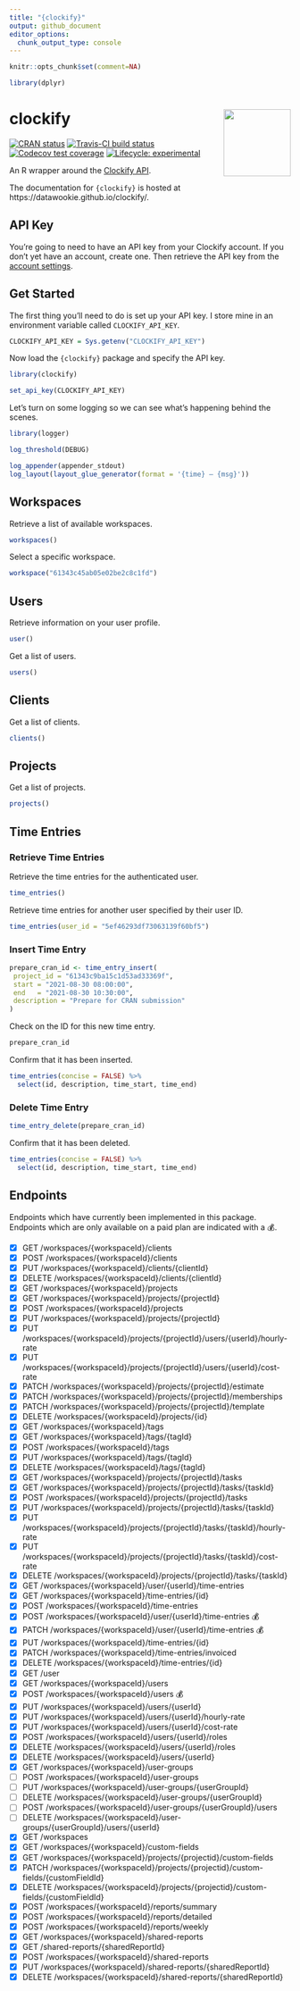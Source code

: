 ```yaml
---
title: "{clockify}"
output: github_document
editor_options: 
  chunk_output_type: console
---
```


<!-- README.md is generated from README.Rmd. Please edit that file -->

```r
knitr::opts_chunk$set(comment=NA)

library(dplyr)
```

# clockify <img src="man/figures/clockify-hex.png" align="right" alt="" width="120" />

<!-- badges: start -->
[![CRAN status](https://www.r-pkg.org/badges/version/clockify)](https://cran.r-project.org/package=clockify)
[![Travis-CI build status](https://travis-ci.org/datawookie/clockify.svg?branch=master)](https://travis-ci.org/datawookie/clockify)
[![Codecov test coverage](https://img.shields.io/codecov/c/github/datawookie/clockify.svg)](https://codecov.io/github/datawookie/clockify)
[![Lifecycle: experimental](https://img.shields.io/badge/lifecycle-experimental-orange.svg)](https://lifecycle.r-lib.org/articles/stages.html)<!-- badges: end -->

An R wrapper around the [Clockify API](https://clockify.me/developers-api).

The documentation for `{clockify}` is hosted at https://datawookie.github.io/clockify/.

## API Key

You're going to need to have an API key from your Clockify account. If you don't yet have an account, create one. Then retrieve the API key from the [account settings](https://clockify.me/user/settings).

## Get Started

The first thing you'll need to do is set up your API key. I store mine in an environment variable called `CLOCKIFY_API_KEY`.

<!-- Use API key from demo account. -->

```r
CLOCKIFY_API_KEY = Sys.getenv("CLOCKIFY_API_KEY")
```

Now load the `{clockify}` package and specify the API key.

```r
library(clockify)

set_api_key(CLOCKIFY_API_KEY)
```

Let's turn on some logging so we can see what's happening behind the scenes.

```r
library(logger)

log_threshold(DEBUG)
```
```r
log_appender(appender_stdout)
log_layout(layout_glue_generator(format = '{time} — {msg}'))
```

## Workspaces

Retrieve a list of available workspaces.

```r
workspaces()
```

Select a specific workspace.

```r
workspace("61343c45ab05e02be2c8c1fd")
```

## Users

Retrieve information on your user profile.

```r
user()
```

Get a list of users.

```r
users()
```

## Clients

Get a list of clients.

```r
clients()
```

## Projects

Get a list of projects.

```r
projects()
```

## Time Entries

### Retrieve Time Entries

Retrieve the time entries for the authenticated user.

```r
time_entries()
```

Retrieve time entries for another user specified by their user ID.

```r
time_entries(user_id = "5ef46293df73063139f60bf5")
```

### Insert Time Entry

```r
prepare_cran_id <- time_entry_insert(
 project_id = "61343c9ba15c1d53ad33369f",
 start = "2021-08-30 08:00:00",
 end   = "2021-08-30 10:30:00",
 description = "Prepare for CRAN submission"
)
```

Check on the ID for this new time entry.

```r
prepare_cran_id
```

Confirm that it has been inserted.

```r
time_entries(concise = FALSE) %>%
  select(id, description, time_start, time_end)
```

### Delete Time Entry

```r
time_entry_delete(prepare_cran_id)
```

Confirm that it has been deleted.

```r
time_entries(concise = FALSE) %>%
  select(id, description, time_start, time_end)
```

## Endpoints

<!-- This list generated by api-get-endpoints.R. -->

Endpoints which have currently been implemented in this package. Endpoints which are only available on a paid plan are indicated with a 💰.

- [X] GET /workspaces/{workspaceId}/clients
- [X] POST /workspaces/{workspaceId}/clients
- [X] PUT /workspaces/{workspaceId}/clients/{clientId}
- [X] DELETE /workspaces/{workspaceId}/clients/{clientId}
- [X] GET /workspaces/{workspaceId}/projects
- [X] GET /workspaces/{workspaceId}/projects/{projectId}
- [X] POST /workspaces/{workspaceId}/projects
- [X] PUT /workspaces/{workspaceId}/projects/{projectId}
- [X] PUT /workspaces/{workspaceId}/projects/{projectId}/users/{userId}/hourly-rate
- [X] PUT /workspaces/{workspaceId}/projects/{projectId}/users/{userId}/cost-rate
- [X] PATCH /workspaces/{workspaceId}/projects/{projectId}/estimate
- [X] PATCH /workspaces/{workspaceId}/projects/{projectId}/memberships
- [X] PATCH /workspaces/{workspaceId}/projects/{projectId}/template
- [X] DELETE /workspaces/{workspaceId}/projects/{id}
- [X] GET /workspaces/{workspaceId}/tags
- [X] GET /workspaces/{workspaceId}/tags/{tagId}
- [X] POST /workspaces/{workspaceId}/tags
- [X] PUT /workspaces/{workspaceId}/tags/{tagId}
- [X] DELETE /workspaces/{workspaceId}/tags/{tagId}
- [X] GET /workspaces/{workspaceId}/projects/{projectId}/tasks
- [X] GET /workspaces/{workspaceId}/projects/{projectId}/tasks/{taskId}
- [X] POST /workspaces/{workspaceId}/projects/{projectId}/tasks
- [X] PUT /workspaces/{workspaceId}/projects/{projectId}/tasks/{taskId}
- [X] PUT /workspaces/{workspaceId}/projects/{projectId}/tasks/{taskId}/hourly-rate
- [X] PUT /workspaces/{workspaceId}/projects/{projectId}/tasks/{taskId}/cost-rate
- [X] DELETE /workspaces/{workspaceId}/projects/{projectId}/tasks/{taskId}
- [X] GET /workspaces/{workspaceId}/user/{userId}/time-entries
- [X] GET /workspaces/{workspaceId}/time-entries/{id}
- [X] POST /workspaces/{workspaceId}/time-entries
- [X] POST /workspaces/{workspaceId}/user/{userId}/time-entries 💰
- [X] PATCH /workspaces/{workspaceId}/user/{userId}/time-entries 💰
- [X] PUT /workspaces/{workspaceId}/time-entries/{id}
- [X] PATCH /workspaces/{workspaceId}/time-entries/invoiced
- [X] DELETE /workspaces/{workspaceId}/time-entries/{id}
- [X] GET /user
- [X] GET /workspaces/{workspaceId}/users
- [X] POST /workspaces/{workspaceId}/users 💰
- [X] PUT /workspaces/{workspaceId}/users/{userId}
- [X] PUT /workspaces/{workspaceId}/users/{userId}/hourly-rate
- [X] PUT /workspaces/{workspaceId}/users/{userId}/cost-rate
- [X] POST /workspaces/{workspaceId}/users/{userId}/roles
- [X] DELETE /workspaces/{workspaceId}/users/{userId}/roles
- [X] DELETE /workspaces/{workspaceId}/users/{userId}
- [X] GET /workspaces/{workspaceId}/user-groups
- [ ] POST /workspaces/{workspaceId}/user-groups
- [ ] PUT /workspaces/{workspaceId}/user-groups/{userGroupId}
- [ ] DELETE /workspaces/{workspaceId}/user-groups/{userGroupId}
- [ ] POST /workspaces/{workspaceId}/user-groups/{userGroupId}/users
- [ ] DELETE /workspaces/{workspaceId}/user-groups/{userGroupId}/users/{userId}
- [X] GET /workspaces
- [X] GET /workspaces/{workspaceId}/custom-fields
- [X] GET /workspaces/{workspaceId}/projects/{projectid}/custom-fields
- [X] PATCH /workspaces/{workspaceId}/projects/{projectid}/custom-fields/{customFieldId}
- [X] DELETE /workspaces/{workspaceId}/projects/{projectid}/custom-fields/{customFieldId}
- [X] POST /workspaces/{workspaceId}/reports/summary
- [X] POST /workspaces/{workspaceId}/reports/detailed
- [X] POST /workspaces/{workspaceId}/reports/weekly
- [X] GET /workspaces/{workspaceId}/shared-reports
- [X] GET /shared-reports/{sharedReportId}
- [X] POST /workspaces/{workspaceId}/shared-reports
- [X] PUT /workspaces/{workspaceId}/shared-reports/{sharedReportId}
- [X] DELETE /workspaces/{workspaceId}/shared-reports/{sharedReportId}
